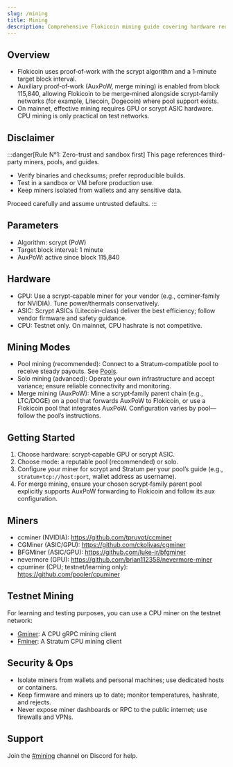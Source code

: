 ```yaml
---
slug: /mining
title: Mining
description: Comprehensive Flokicoin mining guide covering hardware requirements, AuxPoW merge mining, setup steps, and operational security.
---
```



## Overview
- Flokicoin uses proof‑of‑work with the scrypt algorithm and a 1‑minute target block interval.
- Auxiliary proof‑of‑work (AuxPoW, merge mining) is enabled from block 115,840, allowing Flokicoin to be merge‑mined alongside scrypt‑family networks (for example, Litecoin, Dogecoin) where pool support exists.
- On mainnet, effective mining requires GPU or scrypt ASIC hardware. CPU mining is only practical on test networks.

## Disclaimer

:::danger[Rule N°1: Zero-trust and sandbox first]
This page references third-party miners, pools, and guides.

- Verify binaries and checksums; prefer reproducible builds.
- Test in a sandbox or VM before production use.
- Keep miners isolated from wallets and any sensitive data.

Proceed carefully and assume untrusted defaults.
:::

## Parameters
- Algorithm: scrypt (PoW)
- Target block interval: 1 minute
- AuxPoW: active since block 115,840

## Hardware
- GPU: Use a scrypt‑capable miner for your vendor (e.g., ccminer‑family for NVIDIA). Tune power/thermals conservatively.
- ASIC: Scrypt ASICs (Litecoin‑class) deliver the best efficiency; follow vendor firmware and safety guidance.
- CPU: Testnet only. On mainnet, CPU hashrate is not competitive.

## Mining Modes
- Pool mining (recommended): Connect to a Stratum‑compatible pool to receive steady payouts. See [Pools](/mining/pools).
- Solo mining (advanced): Operate your own infrastructure and accept variance; ensure reliable connectivity and monitoring.
- Merge mining (AuxPoW): Mine a scrypt‑family parent chain (e.g., LTC/DOGE) on a pool that forwards AuxPoW to Flokicoin, or use a Flokicoin pool that integrates AuxPoW. Configuration varies by pool—follow the pool’s instructions.

## Getting Started
1. Choose hardware: scrypt‑capable GPU or scrypt ASIC.
2. Choose mode: a reputable pool (recommended) or solo.
3. Configure your miner for scrypt and Stratum per your pool’s guide (e.g., `stratum+tcp://host:port`, wallet address as username).
4. For merge mining, ensure your chosen scrypt‑family parent pool explicitly supports AuxPoW forwarding to Flokicoin and follow its aux configuration.

## Miners
- ccminer (NVIDIA): https://github.com/tpruvot/ccminer
- CGMiner (ASIC/GPU): https://github.com/ckolivas/cgminer
- BFGMiner (ASIC/GPU): https://github.com/luke-jr/bfgminer
- nevermore (GPU): https://github.com/brian112358/nevermore-miner
- cpuminer (CPU; testnet/learning only): https://github.com/pooler/cpuminer

## Testnet Mining
For learning and testing purposes, you can use a CPU miner on the testnet network:

- [Gminer](/mining/gminer): A CPU gRPC mining client  
- [Fminer](https://github.com/fpoolnet/fminer): A Stratum CPU mining client

## Security & Ops
- Isolate miners from wallets and personal machines; use dedicated hosts or containers.
- Keep firmware and miners up to date; monitor temperatures, hashrate, and rejects.
- Never expose miner dashboards or RPC to the public internet; use firewalls and VPNs.


## Support
Join the [#mining](https://flokicoin.org/discord) channel on Discord for help.
